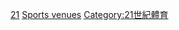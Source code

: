 {{CatPair|20世紀完工體育場館|22世紀完工體育場館}} 
{{parent category}}

[[Category:各世紀體育場館|21]]
[[Category:21世紀完工建築物|Sports venues]]
[[Category:21世紀體育|Category:21世紀體育]]